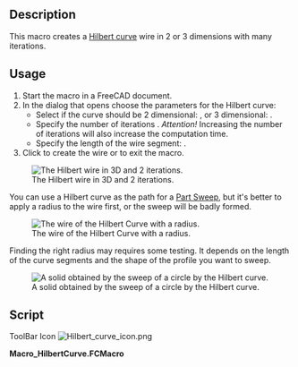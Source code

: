<languages/>
<translate>

<!--T:1-->
{{Macro
|Name=HilbertCurve
|Icon=Hilbert_curve_icon.png
|Description=This macro creates an Hilbert curve wire in 2 or 3 dimensions with many iterations.
|Author=Simone Bignetti
|Download=[https://wiki.freecad.org/images/6/69/Hilbert_curve_icon.png ToolBar Icon]
|Date=2021-02-13
|Version=1.2.0
|FCVersion= 0.16 to 0.19
}}

==Description== <!--T:2-->

<!--T:3-->
This macro creates a [https://en.wikipedia.org/wiki/Hilbert_curve Hilbert curve] wire in 2 or 3 dimensions with many iterations.

==Usage== <!--T:4-->

<!--T:5-->
# Start the macro in a FreeCAD document.
# In the dialog that opens choose the parameters for the Hilbert curve:
#* Select if the curve should be 2 dimensional: {{CheckBox|TRUE|2D}}, or 3 dimensional: {{CheckBox|FALSE|3D}}.
#* Specify the number of iterations {{SpinBox|1}}. ''Attention!'' Increasing the number of iterations will also increase the computation time.
#* Specify the length of the wire segment: {{SpinBox|10.00}}.
# Click {{Button|OK}} to create the wire or {{Button|CANCEL}} to exit the macro.

<!--T:6-->
[[File:HilbertCurveWire.png|none|The Hilbert wire in 3D and 2 iterations.]]

<!--T:7-->
You can use a Hilbert curve as the path for a [[Part_Sweep|Part Sweep]], but it's better to apply a radius to the wire first, or the sweep will be badly formed.

<!--T:8-->
[[File:HilbertCurveWireRadius.png|none|The wire of the Hilbert Curve with a radius.]]

<!--T:9-->
Finding the right radius may requires some testing. It depends on the length of the curve segments and the shape of the profile you want to sweep.

<!--T:10-->
[[File:HilbertCurveSweep.png|none|A solid obtained by the sweep of a circle by the Hilbert curve.]]

==Script== <!--T:11-->

<!--T:12-->
ToolBar Icon [[File:Hilbert curve icon.png]]

<!--T:13-->
'''Macro_HilbertCurve.FCMacro'''

<!--T:14-->
{{MacroCode|code=
# -*- coding: utf-8 -*-

<!--T:15-->
# Copyright (c) 2020 Simone Bignetti, Gottolengo Italy (simone.b)
#
# This file is part of the FreeCAD CAx development system.
#
# This library is free software; you can redistribute it and/or
# modify it under the terms of the GNU Lesser General Public
# License as published by the Free Software Foundation; either
# version 2.1 of the License, or (at your option) any later version.
#
# This library is distributed in the hope that it will be useful,
# but WITHOUT ANY WARRANTY; without even the implied warranty of
# MERCHANTABILITY or FITNESS FOR A PARTICULAR PURPOSE. See the GNU
# Lesser General Public License for more details.
#
# You should have received a copy of the GNU Lesser General Public
# License along with this library; if not, write to the Free Software
# Foundation, Inc., 51 Franklin Street, Fifth Floor, Boston, MA  02110-1301
# USA
#
# You can contact me by mail at simone.bignetti@linux.it

<!--T:16-->
__Name__ = 'HilbertCurve'
__Comment__ = 'This macro creates an Hilbert curve wire in 2 or 3 dimensions with many iterations.'
__Author__  = 'Simone Bignetti'
__Version__ = '1.2.0'
__Date__    = '2020-12-29'
__License__ = 'GNU LESSER GENERAL PUBLIC LICENSE Version 2.1, February 1999'
__Web__ = 'https://wiki.freecad.org/Macro_HilbertCurve'
__Wiki__ = 'https://wiki.freecad.org/Macro_HilbertCurve'
__Icon__ = 'https://wiki.freecad.org/images/6/69/Hilbert_curve_icon.png'
__Help__ = 'Choose the dimensions of the wire, the number of the iterations and the length of the wire segment.'
__Status__ = 'Stable'
__Requires__ = ''
__Communication__ = 'https://forum.freecad.org/viewtopic.php?f=22&t=53781'
__Files__ = 'HilbertCurve.svg'


<!--T:17-->
# For the wire
import FreeCAD as app
import Draft

<!--T:18-->
# For the gui
from PySide import QtGui, QtCore

<!--T:19-->
class HilbertCurve:
    """The class of the Hilbert curve.
    
    By this class it's possible to create a wire
    of a fractal Hilbert curve with
    a fixed number of dimensions and iterations.
    """
    
    def __init__(self, dimensions, iterations):
        """Initialize the Hilbert curve.
        Args:
            iterations (int): iterations to use in constructing the curve
            dimensions (int): number of dimensions
        """

        <!--T:20-->
self.dimensions = dimensions
        self.iterations = iterations

        <!--T:21-->
# minimum and maximum distance along curve
        self.min_distance = 0
        self.max_distance = 2 ** (self.iterations * self.dimensions) - 1

        <!--T:22-->
# minimum and maximum coordinate value in any dimension
        self.min_coordinate = 0
        self.max_coordinate = 2 ** self.iterations - 1

        <!--T:23-->
# number of points
        self.number_of_points = 2 ** (self.iterations * self.dimensions)

    <!--T:24-->
def point_from_distance(self, distance):
        """Return a point in n-dimensional space given a distance along a the curve.
        Args:
            distance (int): integer distance along the curve
        Returns:
            point (iterable of ints): an n-dimensional vector of length dimensions where
            each component value is between 0 and 2**iterations-1.
        """

        <!--T:25-->
bit_string = format(distance, 'b').zfill(self.iterations * self.dimensions)  # zero filled binary distance
        point = [int(bit_string[i::self.dimensions], 2) for i in range(self.dimensions)]  # transpose of distance

        <!--T:26-->
# Gray decode: point = point xor (point / 2)
        gray = point[self.dimensions-1] >> 1
        for i in range(self.dimensions-1, 0, -1):
            point[i] ^= point[i-1]
        point[0] ^= gray

        <!--T:27-->
# Undo excess work
        q = 2
        while q != (2 << (self.iterations-1)):
            p = q - 1
            for i in range(self.dimensions-1, -1, -1):
                if point[i] & q:
                    # invert
                    point[0] ^= p
                else:
                    # exchange
                    gray = (point[0] ^ point[i]) & p
                    point[0] ^= gray
                    point[i] ^= gray
            q <<= 1

        <!--T:28-->
return point

    <!--T:29-->
def get_min_distance(self):
        """Return the minimum distance along the curve."""
        return self.min_distance

    <!--T:30-->
def get_max_distance(self):
        """Return the maximum distance along the curve."""
        return self.max_distance

    <!--T:31-->
def get_min_coordinate(self):
        """Return the minimum coordinate value in any dimension."""
        return self.min_coordinate

    <!--T:32-->
def get_max_coordinate(self):
        """Return the maximum coordinate value in any dimension."""
        return self.max_coordinate

    <!--T:33-->
def get_number_of_points(self):
        """Return the number of points in the curve."""
        return self.number_of_points

    <!--T:34-->
def get_points(self):
        """Return the list of points in the curve."""
        points = []
        for point_number in range(self.number_of_points):
            points.append(self.point_from_distance(point_number))
        return points

    <!--T:35-->
def __str__(self):
        return f"HilbertCurve(dimensions={self.dimensions}, iterations={self.iterations})"

    <!--T:36-->
def __repr__(self):
        return self.__str__()


<!--T:37-->
class Hilbert_Dialog(QtGui.QDialog):
    """The dialog for the Hilbert curve
    
    This class opens in FreeCAD a dialog to input
    the number of dimensions and the number of iterations
    to create the Hilbert curve.
    OK creates the curve.
    CANCEL quit the macro.
    """

    <!--T:38-->
def __init__(self):
        super(Hilbert_Dialog, self).__init__()
        self.setupUi()

    <!--T:39-->
def setupUi(self):
        self.dimensions = 2
        self.iterations = 3

        <!--T:40-->
self.setGeometry(250, 250, 400, 300)  # Window definition
        self.setWindowTitle("Hilbert curve Macro")

        <!--T:41-->
titleLabel = QtGui.QLabel("Create an Hilbert curve in two or three dimensions")  # Title and subtitle
        titleFont = QtGui.QFont()
        titleFont.setBold(True)
        titleFont.setWeight(75)
        titleLabel.setFont(titleFont)
        subtitleLabel = QtGui.QLabel("This macro creates a wire in the draft workbench\nwith the shape of an Hilbert curve in two or three dimensions.\nFor example, you can use this wire as a sweep path.\nIt's recommended to apply a radius at the wire,\nin order to obtain a correct sweep generation.")
        titleBox = QtGui.QVBoxLayout()
        titleBox.addWidget(titleLabel)
        titleBox.addWidget(subtitleLabel)
        titleBox.insertStretch(-1)

        <!--T:42-->
dimensionsLabel = QtGui.QLabel("Number of dimensions: ")  # Number of dimensions
        self.twoDradioButton = QtGui.QRadioButton()
        self.twoDradioButton.setText("2D")
        self.twoDradioButton.setChecked(True)
        self.threeDradioButton = QtGui.QRadioButton()
        self.threeDradioButton.setText("3D")
        dimensionsBox=QtGui.QHBoxLayout()
        dimensionsBox.addWidget(dimensionsLabel)
        dimensionsBox.addWidget(self.twoDradioButton)
        dimensionsBox.addWidget(self.threeDradioButton)

        <!--T:43-->
iterationsLabel = QtGui.QLabel("Iterations:")  # Iterations  and length spins in a grid
        self.iterationsSpin = QtGui.QSpinBox()
        self.iterationsSpin.setMinimum(1)
        self.iterationsSpin.setMaximum(10)
        lengthLabel = QtGui.QLabel("Length:")
        self.lengthSpin = QtGui.QDoubleSpinBox()
        self.lengthSpin.setMinimum(1.0)
        self.lengthSpin.setMaximum(999999.000000000000000)
        self.lengthSpin.setValue(10.000000000000000)
        grid = QtGui.QGridLayout()
        grid.setSpacing(10)
        grid.addWidget(iterationsLabel, 1, 0)
        grid.addWidget(self.iterationsSpin, 1, 1)
        grid.addWidget(lengthLabel, 2, 0)
        grid.addWidget(self.lengthSpin, 2, 1)

        <!--T:44-->
okButton = QtGui.QPushButton("OK")  # Ok and Cancel Buttons at right bottom
        okButton.clicked.connect(self.onOkButton)
        cancelButton = QtGui.QPushButton("Cancel")
        cancelButton.clicked.connect(self.onCancelButton)
        buttonBox = QtGui.QHBoxLayout()
        buttonBox.addStretch()
        buttonBox.addWidget(okButton)
        buttonBox.addWidget(cancelButton)

        <!--T:45-->
vbox = QtGui.QVBoxLayout()
        vbox.addLayout(titleBox)
        vbox.addLayout(dimensionsBox)
        vbox.addLayout(grid)
        vbox.addLayout(buttonBox)
        vbox.setSpacing(30)
        vbox.insertStretch(1)
        self.setLayout(vbox)

        <!--T:46-->
self.show()

    <!--T:47-->
def onOkButton(self):
        if self.twoDradioButton.isChecked():
            dimensions = 2
        else:
            dimensions = 3
        iterations = self.iterationsSpin.value()
        length = self.lengthSpin.value()
        HC=HilbertCurve(dimensions, iterations)
        points = HC.get_points()
        pl = app.Placement()
        pl.Rotation.Q = (0.0, 0.0, 0.0, 1.0)
        pl.Base = app.Vector(0.0, 0.0, 0.0)
        vectors = []
        if dimensions == 2:
            for point in points:
                vectors.append(app.Vector(point[0]*length, point[1]*length, 0.0))
        else:
            for point in points:
                vectors.append(app.Vector(point[0]*length, point[1]*length, point[2]*length))
        wire = Draft.makeWire(vectors, placement=pl, closed=False, face=False, support=None)
        wire.Label = "Hilbert"
        Draft.autogroup(wire)
        self.close()

    <!--T:48-->
def onCancelButton(self):
        self.close()


<!--T:49-->
hilbert_dialog = Hilbert_Dialog()
hilbert_dialog.exec()
}}


</translate>